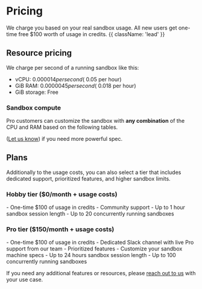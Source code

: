 

# Pricing

<ManageBilling />

We charge you based on your real sandbox usage. All new users get one-time free $100 worth of usage in credits. {{ className: 'lead' }}

## Resource pricing
We charge per second of a running sandbox like this:
- vCPU: $0.000014 per second (~$0.05 per hour)
- GiB RAM: $0.0000045 per second (~$0.018 per hour)
- GiB storage: Free

### Sandbox compute
Pro customers can customize the sandbox with **any combination** of the CPU and RAM based on the following tables.

<SandboxSpec/>

([Let us know](/getting-help)) if you need more powerful spec.

## Plans
Additionally to the usage costs, you can also select a tier that includes dedicated support, prioritized features, and higher sandbox limits.

### Hobby tier ($0/month + usage costs)
<SwitchToHobbyButton/>
- One-time $100 of usage in credits
- Community support
- Up to 1 hour sandbox session length
- Up to 20 concurrently running sandboxes

### Pro tier ($150/month + usage costs)
<SwitchToProButton/>
- One-time $100 of usage in credits
- Dedicated Slack channel with live Pro support from our team
- Prioritized features
- Customize your sandbox machine specs
- Up to 24 hours sandbox session length
- Up to 100 concurrently running sandboxes


If you need any additional features or resources, please [reach out to us](/getting-help) with your use case.
